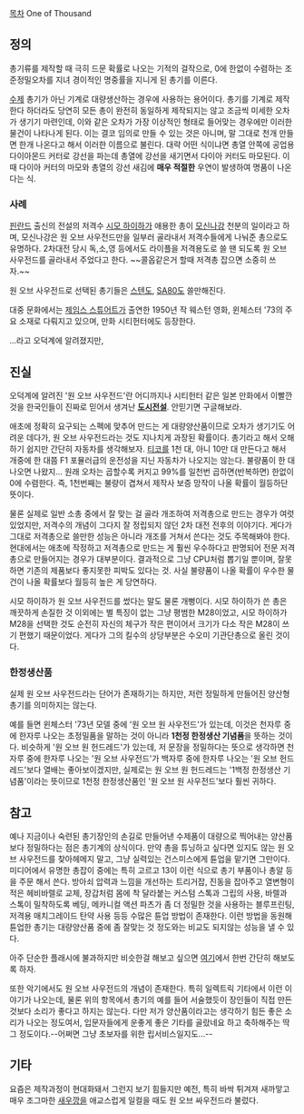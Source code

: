 [[목차]]
One of Thousand
== 정의 ==
총기류를 제작할 때 극히 드문 확률로 나오는 기적의 걸작으로, 0에 한없이 수렴하는 조준정밀오차를 지녀 경이적인 명중률을 지니게 된 총기를 이른다.

[[수제]] 총기가 아닌 기계로 대량생산하는 경우에 사용하는 용어이다. 총기를 기계로 제작한다 하더라도 당연히 모든 총이 완전히 동일하게 제작되지는 않고 조금씩 미세한 오차가 생기기 마련인데, 이와 같은 오차가 가장 이상적인 형태로 들어맞는 경우에만 이러한 물건이 나타나게 된다. 이는 결코 임의로 만들 수 있는 것은 아니며, 말 그대로 천개 만들면 한개 나온다고 해서 이러한 이름으로 불린다.
대략 어떤 식이냐면 총열 안쪽에 공업용 다이아몬드 커터로 강선을 파는데 총열에 강선을 새기면서 다이아 커터도 마모된다. 이때 다이아 커터의 마모와 총열의 강선 새김에 '''매우 적절한''' 우연이 발생하여 명품이 나온다는 식.
=== 사례 ===
[[핀란드]] 출신의 전설의 저격수 [[시모 하이하]]가 애용한 총이 [[모신나강]] 천분의 일이라고 하며, 모신나강은 원 오브 사우전드만을 일부러 골라내서 저격수들에게 나눠준 총으로도 유명하다. 2차대전 당시 독,소,영 등에서도 라이플을 저격용도로 쓸 땐 되도록 원 오브 사우전드를 골라내서 주었다고 한다. ~~콜옵같은거 할때 저격총 잡으면 소중히 쓰자.~~

원 오브 사우전드로 선택된 총기들은 [[스텐]]도, [[SA80]]도 쓸만해진다.

대중 문화에서는 [[제임스 스튜어트]]가 출연한 1950년 작 웨스턴 영화, 윈체스터 '73의 주요 소재로 다뤄지고 있으며, 만화 시티헌터에도 등장한다.

...라고 오덕계에 알려졌지만, 

== 진실 ==
오덕계에 알려진 '원 오브 사우전드'란 어디까지나 시티헌터 같은 일본 만화에서 이빨깐 것을 한국인들이 진짜로 믿어서 생겨난 '''[[도시전설]]'''. 안믿기면 구글해보라.

애초에 정확히 요구되는 스펙에 맞추어 만드는 게 대량양산품이므로 오차가 생기기도 어려운 데다가, 원 오브 사우전드라는 것도 지나치게 과장된 확률이다. 총기라고 해서 오해하기 쉽지만 간단히 자동차를 생각해보자. [[티코]]를 1천 대, 아니 10만 대 만든다고 해서 개중에 한 대쯤 F1 포뮬러급의 운전성을 지닌 자동차가 나오지는 않는다. 불량품이 한 대 나오면 나왔지...
원래 오차는 곱할수록 커지고 99%를 일천번 곱하면(반복하면) 한없이0에 수렴한다. 즉, 1천번째는 불량이 겹쳐서 제작사 보증 망작이 나올 확률이 월등하단 뜻이다.

물론 실제로 일반 소총 중에서 잘 맞는 걸 골라 개조하여 저격총으로 만드는 경우가 여럿 있었지만, 저격수의 개념이 그다지 잘 정립되지 않던 2차 대전 전후의 이야기다. 게다가 그대로 저격총으로 쓸만한 성능은 아니라 개조를 거쳐서 쓴다는 것도 주목해봐야 한다. 현대에서는 애초에 작정하고 저격총으로 만드는 게 훨씬 우수하다고 판명되어 전문 저격총으로 만들어지는 경우가 대부분이다. 결과적으로 그냥 CPU처럼 뽑기일 뿐이며, 잘못하면 기존의 제품보다 좋지못한 피박도 있다는 것. 사실 불량품이 나올 확률이 우수한 물건이 나올 확률보다 월등히 높은 게 당연하다.

시모 하이하가 원 오브 사우전드를 썼다는 말도 물론 개뻥이다. 시모 하이하가 쓴 총은 깨끗하게 손질한 것 이외에는 별 특징이 없는 그냥 평범한 M28이었고, 시모 하이하가 M28을 선택한 것도 순전히 자신의 체구가 작은 편이어서 크기가 다소 작은 M28이 쓰기 편했기 때문이었다. 게다가 그의 킬수의 상당부분은 수오미 기관단총으로 올린 것이다.

=== 한정생산품 ===
실제 원 오브 사우전드라는 단어가 존재하기는 하지만, 저런 정밀하게 만들어진 양산형 총기를 의미하지는 않는다.

예를 들면 윈체스터 '73년 모델 중에 '원 오브 원 사우전드'가 있는데, 이것은 천자루 중에 한자루 나오는 초정밀품을 말하는 것이 아니라 '''1천정 한정생산 기념품'''을 뜻하는 것이다. 비슷하게 '원 오브 원 헌드레드'가 있는데, 저 문장을 정밀하다는 뜻으로 생각하면 천자루 중에 한자루 나오는 '원 오브 사우전드'가 백자루 중에 한자루 나오는 '원 오브 헌드레드'보다 열배는 좋아보이겠지만, 실제로는 원 오브 원 헌드레드는 '1백정 한정생산 기념품'이라는 뜻이므로 1천정 한정생산품인 '원 오브 원 사우전드'보다 훨씬 귀하다.

== 참고 ==
예나 지금이나 숙련된 총기장인의 손길로 만들어낸 수제품이 대량으로 찍어내는 양산품보다 정밀하다는 점은 총기계의 상식이다. 만약 총을 튜닝하고 싶다면 있지도 않는 원 오브 사우전드를 찾아헤메지 말고, 그냥 실력있는 건스미스에게 튠업을 맡기면 그만이다. 미디어에서 유명한 총잡이 중에는 특히 고르고 13이 이런 식으로 총기 부품이나 총알 등을 주문 해서 쓴다. 방아쇠 압력과 느낌을 개선하는 트리거잡, 진동을 잡아주고 열변형이 적은 헤비바렐로 교체, 장갑처럼 몸에 착 달라붙는 커스텀 스톡과 그립의 사용, 바렐과 스톡이 밀착하도록 베딩, 메카니컬 액션 파츠가 좀 더 정밀한 것을 사용하는 블루프린팅, 저격용 매치그레이드 탄약 사용 등등 수많은 튠업 방법이 존재한다. 이런 방법을 동원해 튠업한 총기는 대량양산품 중에 좀 잘맞는 것 정도와는 비교도 되지않는 성능을 낼 수 있다.

아주 단순한 플래시에 불과하지만 비슷한걸 해보고 싶으면 [http://www.larueprofiler.com/Profiler.html 여기]에서 한번 간단히 해보도록 하자.

또한 악기에서도 원 오브 사우전드의 개념이 존재한다. 특히 일렉트릭 기타에서 이런 이야기가 나오는데, 물론 위의 항목에서 총기의 예를 들어 서술했듯이 장인들이 직접 만든 것보다 소리가 좋다고 하지는 않는다. 다만 저가 양산품이라고는 생각하기 힘든 좋은 소리가 나오는 정도여서, 입문자들에게 운좋게 좋은 기타를 골랐네요 하고 축하해주는 딱 그 정도이다.--어쩌면 그냥 초보자를 위한 립서비스일지도...--

== 기타 ==
요즘은 제작과정이 현대화돼서 그런지 보기 힘들지만 예전, 특히 바싹 튀겨져 새까맣고 매우 조그마한 [[새우깡]]을 애교스럽게 일컬을 때도 원 오브 싸우전드라 불렀다.
